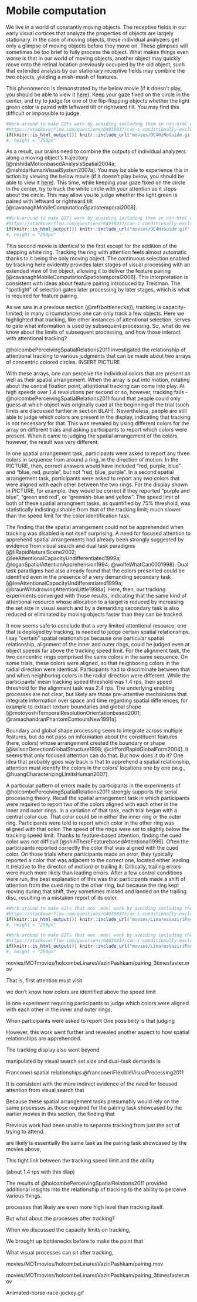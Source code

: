 # Mobile computation 

We live in a world of constantly moving objects. The receptive fields in our early visual cortices that analyze the properties of objects are largely stationary. In the case of moving objects, these individual analyzers get only a glimpse of moving objects before they move on. These glimpses will sometimes be too brief to fully process the object. What makes things even worse is that in our world of moving objects, another object may quickly move onto the retinal location previously occupied by the old object, such that extended analysis by our stationary receptive fields may combine the two objects, yielding a mish-mash of features.

This phenomenon is demonstrated by the below movie (if it doesn't play, you should be able to view it [here](https://media.giphy.com/media/g4FWsHsyYwnphuEyh5/source.gif)). Keep your gaze fixed on the circle in the center, and try to judge for one of the flip-flopping objects whether the light green color is paired with leftward tilt or rightward tilt.
You may find this difficult or impossible to judge. 

```r
#Work-around to make GIFs work by avoiding including them in non-html outputs!
#https://stackoverflow.com/questions/64038037/can-i-conditionally-exclude-some-elements-code-blocks-from-rendering-to-the-pd
if(knitr::is_html_output()) knitr::include_url("movies/OC4HzNoGuide.gif") else knitr::include_graphics("movies/OC4HzNoGuide_static.gif")
#, height = "250px"
```

As a result, our brains need to combine the outputs of individual analyzers along a moving object's trajectory [@nishidaMotionbasedAnalysisSpatial2004a; @nishidaHumanVisualSystem2007a]. You may be able to experience this in action by viewing the below movie (if it doesn't play below, you should be able to view it [here](movies/OC4HzGuide_static.gif)). This time, while keeping your gaze fixed on the circle in the center, try to track the white circle with your attention as it steps about the circle. This may allow you to judge whether the light green is paired with leftward or rightward tilt [@cavanaghMobileComputationSpatiotemporal2008].

```r
#Work-around to make GIFs work by avoiding including them in non-html outputs!
#https://stackoverflow.com/questions/64038037/can-i-conditionally-exclude-some-elements-code-blocks-from-rendering-to-the-pd
if(knitr::is_html_output()) knitr::include_url("movies/OC4HzGuide.gif") else knitr::include_graphics("movies/OC4HzGuide_static.gif")
#, height = "250px"
``` 

This second movie is identical to the first except for the addition of the stepping white ring. Tracking the ring with attention feels almost automatic thanks to it being the only moving object. The continuous selection enabled by tracking here evidently provides later stages of visual processing with an extended view of the object, allowing it to deliver the feature pairing [@cavanaghMobileComputationSpatiotemporal2008]. This interpretation is consistent with ideas about feature pairing introduced by Treisman. The "spotlight" of selection gates later processing by later stages, which is what is required for feature pairing.

As we saw in a previous section (\@ref{bottlenecks}), tracking is capacity-limited; in many circumstances one can only track a few objects. Here we highlighted that tracking, like other instances of attentional selection, serves to gate what information is used by subsequent processing. So, what do we know about the limits of subsequent processing, and how those interact with attentional tracking?

@holcombePerceivingSpatialRelations2011 investigated the relationship of attentional tracking to various judgments that can be made about two arrays of concentric colored circles. 
INSERT PICTURE

With these arrays, one can perceive the individual colors that are present as well as their spatial arrangement. When the array is put into motion, rotating about the central fixation point, attentional tracking can come into play. At high speeds over 1.4 revolutions per second or so, however, tracking fails - @holcombePerceivingSpatialRelations2011 found that people could only guess at which object was originally cued at the beginning of the trial (such limits are discussed further in section BLAH). Nevertheless, people are still able to judge which colors are present in the display, indicating that tracking is not necessary for that. This was revealed by using different colors for the array on different trials and asking participants to report which colors were present. When it came to judging the spatial arrangement of the colors, however, the result was very different.

In one spatial arrangement task, participants were asked to report any three colors in sequence from around a ring, in the direction of motion. In the PICTURE, then, correct answers would have included "red, purple, blue" and "blue, red, purple", but not "red, blue, purple". In a second spatial arrangement task, participants were asked to report any two colors that were aligned with each other between the two rings. For the display shown in PICTURE, for example, they would be correct if they reported "purple and blue", "green and red", or "greenish-blue and yellow". The speed limit of both of these spatial arrangment tasks, as quantified by 75% threshold, was statistically indistinguishable from that of the tracking limit; much slower than the speed limit for the color identification task. 

The finding that the spatial arrangement could not be apprehended when tracking was disabled is not itself surprising. A need for focused attention to apprehend spatial arrangements had already been strongly suggested by evidence from visual search and dual task paradigms [@liRapidNaturalScene2002; @leeAttentionalCapacityUndifferentiated1999a; @loganSpatialAttentionApprehension1994; @wolfeWhatCan0001998]. Dual task paradigms had also already found that the colors presented could be identified even in the presence of a very demanding secondary task [@leeAttentionalCapacityUndifferentiated1999a; @braunWithdrawingAttentionLittle1998a]. Here, then, our tracking experiments converged with those results, indicating that the same kind of attentional resource whose allocation to a target is reduced by increasing the set size in visual search and by a demanding secondary task is also reduced or eliminated by moving objects faster than they can be tracked.

It now seems safe to conclude that a very limited attentional resource, one that is deployed by tracking, is needed to judge certain spatial relationships. I say "certain" spatial relationships because one particular spatial relationship, alignment of the inner and outer rings, could be judged even at object speeds far above the tracking speed limit. For the alignment task, the two concentric rings comprised the same colors in the same sequence. On some trials, these colors were aligned, so that neighboring colors in the radial direction were identical. Participants had to discriminate between that and when neighboring colors in the radial direction were different. While the participants' mean tracking speed threshold was 1.4 rps, their speed threshold for the alignment task was 2.4 rps. The underlying enabling processes are not clear, but likely are those pre-attentive mechanisms that integrate information over space and time regarding spatial differences, for example to extract texture boundaries and global shape [@motoyoshiTemporalResolutionOrientationbased2001; @ramachandranPhantomContoursNew1991a].

Boundary and global shape processing seem to integrate across multiple features, but do not pass on information about the constituent features (here, colors) whose arrangement created the boundary or shape [@wilsonDetectionGlobalStructure1998; @cliffordRapidGlobalForm2004]. It seems that only focused attention can do that. But how does it do it? One idea that probably goes way back is that to apprehend a spatial relationship, attention must identify the colors in the colors' locations one by one pe.g., @huangCharacterizingLimitsHuman2007].

A particular pattern of errors made by participants in the experiments of @holcombePerceivingSpatialRelations2011 strongly supports the serial processing theory. Recall the spatial arrangement task in which participants were required to report two of the colors aligned with each other in the inner and outer rings. In a variation of that task, each trial began with a central color cue. That color could be in either the inner ring or the outer ring. Participants were told to report which color in the other ring was aligned with that color. The speed of the rings were set to slightly below the tracking speed limit. Thanks to feature-based attention, finding the cued color was not difficult [@shihThereFeaturebasedAttentional1996]. Often the participants reported correctly the color that was aligned with the cued color. On those trials where participants made an error, they typically reported a color that was adjacent to the correct one, located either leading it (relative to the directon of motion) or trailing it. Critically, trailing errors were much more likely than leading errors. After a few control conditions were run, the best explanation of this was that participants made a shift of attention from the cued ring to the other ring, but because the ring kept moving during that shift, they sometimes missed and landed on the trailing disc, resulting in a mistaken report of its color.

```r
#Work-around to make GIFs (but not .mov) work by avoiding including them in non-html outputs!
#https://stackoverflow.com/questions/64038037/can-i-conditionally-exclude-some-elements-code-blocks-from-rendering-to-the-pd
if(knitr::is_html_output()) knitr::include_url("movies/LinaresVaziriPashkamHolcombe/pairingOneStimulusCycleSoRotatesPerenially.gif") else knitr::include_graphics("movies/LinaresVaziriPashkamHolcombe/pairingOneStimulusCycleSoRotatesPereniallyStatic.gif")
#, height = "250px"
```


```r
#Work-around to make GIFs (but not .mov) work by avoiding including them in non-html outputs!
#https://stackoverflow.com/questions/64038037/can-i-conditionally-exclude-some-elements-code-blocks-from-rendering-to-the-pd
if(knitr::is_html_output()) knitr::include_url("movies/LinaresVaziriPashkamHolcombe/pairing_3timesFasterOneStimulusCycleSoRotatesPerenially.gif") else knitr::include_graphics("movies/LinaresVaziriPashkamHolcombe/pairingOneStimulusCycleSoRotatesPereniallyStatic.gif")
#, height = "250px"
```

movies/MOTmovies/holcombeLinaresVaziriPashkam/pairing_3timesfaster.mov

 That is, first attention must visit 
 
we don't know how colors are identified above the speed limit
 
In one experiment requiring participants to judge which colors were aligned with each other in the inner and outer rings, 

When participants were asked to report
One possibility is that judging 

However, this work went further and revealed another aspect to how spatial relationships are apprehended.

The tracking display also went beyond


manipulated by visual search set size and dual-task demands is 



Franconeri spatial relationships @franconeriFlexibleVisualProcessing2011

It is consistent with the more indirect evidence of the need for focused attention from visual search that 

Because these spatial arrangement tasks presumably would rely on the same processes as those required for the pairing task showcased by the earlier movies in this section, the finding that 

Previous work had been unable to separate tracking from just the act of trying to attend.

are likely is essentially the same task as the pairing task showcased by the movies above, 

This tight link between the tracking speed limit and the ability

(about 1.4 rps with this diap)


The results of @holcombePerceivingSpatialRelations2011 provided additional insights into the relationship of tracking to the ability to perceive various things.

processes that likely are even more high level than tracking itself.

But what about the processes after tracking?

When we discussed the capacity limits on tracking, 


We brought up bottlenecks before to make the point that 

What visual processes can sit after tracking, 





movies/MOTmovies/holcombeLinaresVaziriPashkam/pairing.mov

movies/MOTmovies/holcombeLinaresVaziriPashkam/pairing_3timesfaster.mov

Animated-horse-race-jockey.gif
